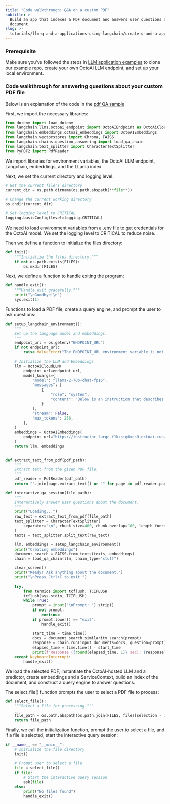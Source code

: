 ```yaml
---
title: "Code walkthrough: Q&A on a custom PDF"
subtitle: >-
  Build an app that indexes a PDF document and answers user questions about the
  document
slug: >-
  tutorials/llm-q-and-a-applications-using-langchain/create-q-and-a-app-on-custom-pdf
---
```


### Prerequisite

Make sure you've followed the steps in [LLM application examples](environment-setup) to clone our example repo, create your own OctoAI LLM endpoint, and set up your local environment.

### Code walkthrough for answering questions about your custom PDF file

Below is an explanation of the code in the [pdf QA sample](https://github.com/octoml/hackathon-2023-rag/blob/main/pdf-qa/pdf%5Fqa%5Fmain.py)

First, we import the necessary libraries:

```Python Python
from dotenv import load_dotenv
from langchain.llms.octoai_endpoint import OctoAIEndpoint as OctoAiCloudLLM
from langchain.embeddings.octoai_embeddings import OctoAIEmbeddings
from langchain.vectorstores import Chroma, FAISS
from langchain.chains.question_answering import load_qa_chain
from langchain.text_splitter import CharacterTextSplitter
from PyPDF2 import PdfReader
```

We import libraries for environment variables, the OctoAI LLM endpoint, Langchain, embeddings, and the LLama index.

Next, we set the current directory and logging level:

```Python Python
# Get the current file's directory
current_dir = os.path.dirname(os.path.abspath(**file**))

# Change the current working directory
os.chdir(current_dir)

# Set logging level to CRITICAL
logging.basicConfig(level=logging.CRITICAL)
```

We need to load environment variables from a .env file to get credentials for the OctoAI model. We set the logging level to CRITICAL to reduce noise.

Then we define a function to initialize the files directory:

```Python Python
def init():
    """Initialize the files directory."""
    if not os.path.exists(FILES):
        os.mkdir(FILES)
```

Next, we define a function to handle exiting the program:

```Python Python
def handle_exit():
    """Handle exit gracefully."""
    print("\nGoodbye!\n")
    sys.exit(1)
```

Functions to load a PDF file, create a query engine, and prompt the user to ask questions:

```Python Python
def setup_langchain_environment():
    """
    Set up the language model and embeddings.
    """
    endpoint_url = os.getenv("ENDPOINT_URL")
    if not endpoint_url:
        raise ValueError("The ENDPOINT_URL environment variable is not set.")

    # Initialize the LLM and Embeddings
    llm = OctoAiCloudLLM(
        endpoint_url=endpoint_url,
        model_kwargs={
            "model": "llama-2-70b-chat-fp16",
            "messages": [
                {
                    "role": "system",
                    "content": "Below is an instruction that describes a task. Write a response that appropriately completes the request.",
                }
            ],
            "stream": False,
            "max_tokens": 256,
        },
    )
    embeddings = OctoAIEmbeddings(
        endpoint_url="https://instructor-large-f1kzsig6xes9.octoai.run/predict"
    )
    return llm, embeddings


def extract_text_from_pdf(pdf_path):
    """
    Extract text from the given PDF file.
    """
    pdf_reader = PdfReader(pdf_path)
    return "".join(page.extract_text() or "" for page in pdf_reader.pages)

def interactive_qa_session(file_path):
    """
    Interactively answer user questions about the document.
    """
    print("Loading...")
    raw_text = extract_text_from_pdf(file_path)
    text_splitter = CharacterTextSplitter(
        separator="\n", chunk_size=400, chunk_overlap=100, length_function=len
    )
    texts = text_splitter.split_text(raw_text)

    llm, embeddings = setup_langchain_environment()
    print("Creating embeddings")
    document_search = FAISS.from_texts(texts, embeddings)
    chain = load_qa_chain(llm, chain_type="stuff")

    clear_screen()
    print("Ready! Ask anything about the document.")
    print("\nPress Ctrl+C to exit.")

    try:
        from termios import tcflush, TCIFLUSH
        tcflush(sys.stdin, TCIFLUSH)
        while True:
            prompt = input("\nPrompt: ").strip()
            if not prompt:
                continue
            if prompt.lower() == "exit":
                handle_exit()

            start_time = time.time()
            docs = document_search.similarity_search(prompt)
            response = chain.run(input_documents=docs, question=prompt)
            elapsed_time = time.time() - start_time
            print(f"Response ({round(elapsed_time, 1)} sec): {response}\n")
    except KeyboardInterrupt:
        handle_exit()
```

We load the selected PDF, instantiate the OctoAI-hosted LLM and a predictor, create embeddings and a ServiceContext, build an index of the document, and construct a query engine to answer questions.

The select_file() function prompts the user to select a PDF file to process:

```Python Python
def select_file():
    """Select a file for processing."""
    ...
    file_path = os.path.abspath(os.path.join(FILES, files[selection - 1]))
    return file_path
```

Finally, we call the initialization function, prompt the user to select a file, and if a file is selected, start the interactive query session:

```Python Python
if __name__ == "__main__":
    # Initialize the file directory
    init()

    # Prompt user to select a file
    file = select_file()
    if file:
        # Start the interactive query session
        ask(file)
    else:
        print("No files found")
        handle_exit()
```
